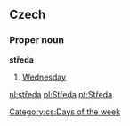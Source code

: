 == Czech ==
=== Proper noun ===
'''středa'''
# [[Wednesday]]

[[Category:cs:Days of the week]]

[[nl:středa]]
[[pl:Středa]]
[[pt:Středa]]
